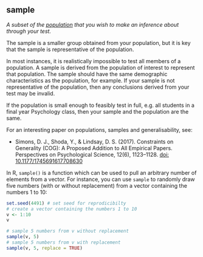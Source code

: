 ## sample

<dfn>A subset of the [population](p.html#population) that you wish to make an inference about through your test.</dfn>

The sample is a smaller group obtained from your population, but it is key that the sample is representative of the population.

In most instances, it is realistically impossible to test all members of a population. A sample is derived from the population of interest to represent that population. The sample should have the same demographic characteristics as the population, for example. If your sample is not representative of the population, then any conclusions derived from your test may be invalid.

::: {.info}
If the population is small enough to feasibly test in full, e.g. all students in a final year Psychology class, then your sample and the population are the same.
:::

For an interesting paper on populations, samples and generalisability, see:

* Simons, D. J., Shoda, Y., & Lindsay, D. S. (2017). Constraints on Generality (COG): A Proposed Addition to All Empirical Papers. Perspectives on Psychological Science, 12(6), 1123–1128. [doi: 10.1177/1745691617708630](https://doi.org/10.1177/1745691617708630)

In R, `sample()` is a function which can be used to pull an arbitrary number of elements from a vector. For instance, you can use `sample` to randomly draw five numbers (with or without replacement) from a vector containing the numbers 1 to 10:

```r
set.seed(4491) # set seed for reprodicibilty
# create a vector containing the numbers 1 to 10
v <- 1:10
v

# sample 5 numbers from v without replacement
sample(v, 5)
# sample 5 numbers from v with replacement
sample(v, 5, replace = TRUE)
```

